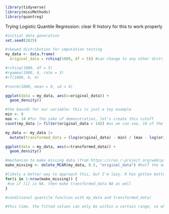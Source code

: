 ```r
library(tidyverse)
library(missMethods)
library(quantreg)
```

Trying Logistic Quantile Regression: clear R history for this to work properly

```r
#initial data generation
set.seed(2025)

#skewed distribution for imputation testing
my_data <- data.frame(
  original_data = rchisq(1000, df = 5)) #can change to any other distribution: try F and gamma?

#rchisq(1000, df = 5)
#rgamma(1000, 4, rate = 3)
#rf(1000, 6, 4)

#rnorm(1000, mean = 0, sd = 4)

ggplot(data = my_data, aes(x=original_data)) +
  geom_density()
```

```r
#the bounds for our variable: this is just a toy example
min <- 0
max <- 14 #for the sake of demonstration, let's create this cutoff
count(my_data |> filter(original_data > 14)) #as we can see, 10 of the 1000 obs are out of the range

my_data <- my_data |>
  mutate(transformed_data = (log(original_data) - min) / (max - log(original_data)))

ggplot(data = my_data, aes(x=transformed_data)) +
  geom_density()
```

```r
#mechanism to make missing data (from https://cran.r-project.org/web/packages/missMethods/vignettes/Generating-missing-values.html)
make_missing <- delete_MCAR(my_data, 0.5, "original_data") #half the data is gone now

#likely a better way to approach this, but I'm lazy. R has gotten better with for loops
for(i in 1:nrow(make_missing)) {
 #ie if [i] is NA, then make transformed_data NA as well 
}
```


```r
#conditional quantile function with my_data and transformed_data!
```


```r
#this time, the fitted values can only be within a certain range, so when un-transforming it, we should never observe a value outside of (min, max)
```


